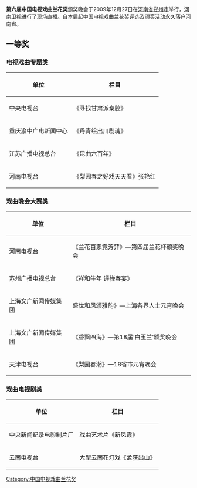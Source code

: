 {{unreferenced|time=2011-12-16T18:29:22+00:00}}
'''第六届中国电视戏曲兰花奖'''颁奖晚会于2009年12月27日在[[河南省|河南省]][[郑州市|郑州市]]举行，[[河南卫视|河南卫视]]进行了现场直播。自本届起中国电视戏曲兰花奖评选及颁奖活动永久落户河南省。

==一等奖==
===电视戏曲专题类===
{| class="wikitable"
|-
! 单位 !! 栏目
|-
|中央电视台  ||《寻找甘肃派秦腔》
|-
| 重庆渝中广电新闻中心  ||《丹青绘出川剧魂》
|-
|江苏广播电视总台 || 《昆曲六百年》
|-
| 河南电视台 || 《梨园春之好戏天天看》张艳红
 |}
===戏曲晚会大赛类===
{| class="wikitable"
|-
! 单位 !! 栏目
|-
| 河南电视台  ||《兰花百家竟芳菲》—第四届兰花杯颁奖晚会
|-
|苏州广播电视总台 ||《祥和牛年 评弹春宴》
|-
|上海文广新闻传媒集团  ||盛世和风颂雅韵》—上海各界人士元宵晚会
|-
|上海文广新闻传媒集团  ||《香飘四海》—第18届‘白玉兰’颁奖晚会
|-
|天津电视台 || 《梨园春潮》—18省市元宵晚会
 |}
===戏曲电视剧类===
{| class="wikitable"
|-
! 单位 !! 栏目
|-
|中央新闻纪录电影制片厂 || 戏曲艺术片《新凤霞》
|-
|云南电视台  ||大型云南花灯戏《孟获出山》
 |}
{{中国电视戏曲兰花奖}}
[[Category:中国电视戏曲兰花奖|Category:中国电视戏曲兰花奖]]